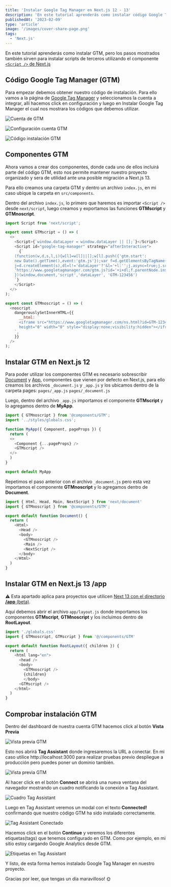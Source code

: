 ```yaml
---
title: 'Instalar Google Tag Manager en Next.js 12 - 13'
description: 'En este tutorial aprenderás como instalar código Google Tag Manager en un proyecto con Next.js.'
publishedAt: '2023-02-09'
type: 'article'
image: '/images/cover-share-page.png'
tags:
  - 'Next.js'
---
```


En este tutorial aprenderás como instalar GTM, pero los pasos mostrados también sirven para instalar scripts de terceros utilizando el componente [`<Script />` de Next.js](https://nextjs.org/docs/basic-features/script)

## Código Google Tag Manager (GTM)

Para empezar debemos obtener nuestro código de instalación. Para ello vamos a la página de [Google Tag Manager](https://tagmanager.google.com/#/home) y seleccionamos la cuenta a integrar, allí hacemos click en configuración y luego en Instalar Google Tag Manager el cual nos mostrara los códigos que debemos utilizar.

![Cuenta de GTM](/images/posts/instalar-google-tag-manager-next-js/screen-1.png)

![Configuración cuenta GTM](/images/posts/instalar-google-tag-manager-next-js/screen-2.png)

![Código instalación GTM](/images/posts/instalar-google-tag-manager-next-js/screen-3.png)

## Componentes GTM

Ahora vamos a crear dos componentes, donde cada uno de ellos incluirá parte del código GTM, esto nos permite mantener nuestro proyecto organizado y sera de utilidad ante una posible migración a Next.js 13.

Para ello creamos una carpeta GTM y dentro un archivo `index.js`, en mi caso ubique la carpeta en `src/components`.

Dentro del archivo `index.js`, lo primero que haremos es importar `<Script />` desde `next/script`, luego creamos y exportamos las funciones **GTMscript** y **GTMnoscript**.

```js:index.js {3-16,18-27}
import Script from 'next/script';

export const GTMscript = () => (
  <>
    <Script>{`window.dataLayer = window.dataLayer || [];`}</Script>
    <Script id="google-tag-manager" strategy="afterInteractive">
      {`
    (function(w,d,s,l,i){w[l]=w[l]||[];w[l].push({'gtm.start':
    new Date().getTime(),event:'gtm.js'});var f=d.getElementsByTagName(s)[0],
    j=d.createElement(s),dl=l!='dataLayer'?'&l='+l:'';j.async=true;j.src=
    'https://www.googletagmanager.com/gtm.js?id='+i+dl;f.parentNode.insertBefore(j,f);
    })(window,document,'script','dataLayer', 'GTM-123456')
    `}
    </Script>
  </>
);

export const GTMnoscript = () => (
  <noscript
    dangerouslySetInnerHTML={{
      __html: `
      <iframe src="https://www.googletagmanager.com/ns.html?id=GTM-123456"
      height="0" width="0" style="display:none;visibility:hidden"></iframe>
    `,
    }}
  />
);

```

## Instalar GTM en Next.js 12

Para poder utilizar los componentes GTM es necesario sobrescribir [Document](https://nextjs.org/docs/advanced-features/custom-document) y [App](https://nextjs.org/docs/advanced-features/custom-app), componentes que vienen por defecto en Next.js, para ello creamos los archivos `_document.js` y `_app.js` y los ubicamos dentro de la carpeta pages: `pages/_app.js` `pages/_document.js`

Luego, dentro del archivo `_app.js` importamos el componente **GTMscript** y lo agregamos dentro de **MyApp**.

```js:_app.js {1,8}
import { GTMnoscript } from '@components/GTM';
import '../styles/globals.css';

function MyApp({ Component, pageProps }) {
  return (
  <>
    <Component {...pageProps} />
    <GTMscript />
  </>
  )
}

export default MyApp
```

Repetimos el paso anterior con el archivo `_document.js` pero esta vez importamos el componente **GTMnoscript** y lo agregamos dentro de **Document**.

```js:_document.js {2,9}
import { Html, Head, Main, NextScript } from 'next/document'
import { GTMnoscript } from '@components/GTM';

export default function Document() {
  return (
    <Html>
      <Head />
      <body>
        <GTMnoscript />
        <Main />
        <NextScript />
      </body>
    </Html>
  )
}
```

## Instalar GTM en Next.js 13 /app

⚠️ Esta apartado aplica para proyectos que utilicen [Next 13 con el directorio **/app** (beta)](https://beta.nextjs.org/docs/getting-started).

Aquí debemos abrir el archivo `app/layout.js` donde importamos los componentes **GTMscript**, **GTMnoscript** y los incluimos dentro de **RootLayout**.

```js:layout.js {2,9,12}
import './globals.css'
import { GTMnoscript, GTMscript } from '@/components/GTM'

export default function RootLayout({ children }) {
  return (
    <html lang="en">
      <head />
      <body>
        <GTMnoscript />
        {children}
        </body>
      <GTMscript />
    </html>
  )
}
```

## Comprobar instalación GTM

Dentro del dashboard de nuestra cuenta GTM hacemos click al botón **Vista Previa**

![Vista previa GTM](/images/posts/instalar-google-tag-manager-next-js/screen-4.png)

Esto nos abrirá **Tag Assistant** donde ingresaremos la URL a conectar. En mi caso utilice http://localhost:3000 para realizar pruebas previo despliegue a producción pero puedes poner un dominio también.

![Vista previa GTM](/images/posts/instalar-google-tag-manager-next-js/screen-5.png)

Al hacer click en el botón **Connect** se abrirá una nueva ventana del navegador mostrando un cuadro notificando la conexión a Tag Assistant.

![Cuadro Tag Assistant](/images/posts/instalar-google-tag-manager-next-js/screen-6.png)

Luego en Tag Assistant veremos un modal con el texto **Connected!** confirmando que nuestro código GTM ha sido instalado correctamente.

![Tag Assistant Conectado](/images/posts/instalar-google-tag-manager-next-js/screen-7.png)

Hacemos click en el botón **Continue** y veremos los diferentes etiquetas(tags) que tenemos configurado en GTM.
Como por ejemplo, en mi sitio estoy cargando Google Analytics desde GTM.

![Etiquetas en Tag Assistant](/images/posts/instalar-google-tag-manager-next-js/screen-8.png)

Y listo, de esta forma hemos instalado Google Tag Manager en nuestro proyecto.

Gracias por leer, que tengas un día maravilloso! 🌞
